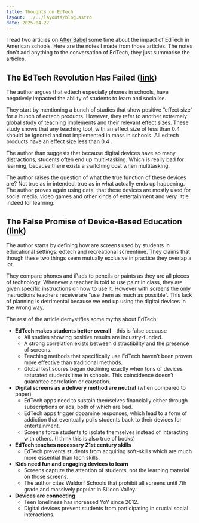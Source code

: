 ```yaml
---
title: Thoughts on EdTech
layout: ../../layouts/blog.astro
date: 2025-04-22
---
```

I read two articles on [After Babel](https://www.afterbabel.com) some time about the impact of EdTech in American schools. Here are the notes I made from those articles. The notes don't add anything to the conversation of EdTech, they just summarise the articles.

## The EdTech Revolution Has Failed ([link](https://www.afterbabel.com/p/the-edtech-revolution-has-failed))

The author argues that edtech especially phones in schools, have negatively impacted the ability of students to learn and socialise. 

They start by mentioning a bunch of studies that show positive “effect size” for a bunch of edtech products. However, they refer to another extremely global study of teaching implements and their relevant effect sizes. These study shows that any teaching tool, with an effect size of less than 0.4 should be ignored and not implemented in mass in schools. All edtech products have an effect size less than 0.4 .

The author than suggests that because digital devices have so many distractions, students often end up multi-tasking. Which is really bad for learning, because there exists a switching cost when multitasking. 

The author raises the question of what the true function of these devices are? Not true as in intended, true as in what actually ends up happening. The author proves again using data, that these devices are mostly used for social media, video games and other kinds of entertainment and very little indeed for learning. 

## The False Promise of Device-Based Education ([link](https://www.afterbabel.com/p/false-promise-of-device-based-ed))
The author starts by defining how are screens used by students in educational settings: edtech and recreational screentime. They claims that though these two things seem mutually exclusive in practice they overlap a lot. 
 
They compare phones and iPads to pencils or paints as they are all pieces of technology. Whenever a teacher is told to use paint in class, they are given specific instructions on how to use it. However with screens the only instructions teachers receive are “use them as much as possible”. This lack of planning is detrimental because we end up using the digital devices in the wrong way. 

The rest of the article demystifies some myths about EdTech:
- **EdTech makes students better overall** - this is false because
	- All studies showing positive results are industry-funded. 
	- A strong correlation exists between distractibility and the presence of screens. 
	- Teaching methods that specifically use EdTech haven’t been proven more effective than traditional methods.
	- Global test scores began declining exactly when tons of devices saturated students time in schools. This coincidence doesn’t guarantee correlation or causation. 
- **Digital screens as a delivery method are neutral** (when compared to paper)
	- EdTech apps need to sustain themselves financially either through subscriptions or ads, both of which are bad. 
	- EdTech apps trigger dopamine responses, which lead to a form of addiction that eventually pulls students back to their devices for entertainment. 
	- Screens force students to isolate themselves instead of interacting with others. (I think this is also true of books)
- **EdTech teaches necessary 21st century skills**
	- EdTech prevents students from acquiring soft-skills which are much more essential than tech skills. 
- **Kids need fun and engaging devices to learn**
	- Screens capture the attention of students, not the learning material on those screens. 
	- The author cites Waldorf Schools that prohibit all screens until 7th grade and massively popular in Silicon Valley.
- **Devices are connecting**
	- Teen loneliness has increased YoY since 2012. 
	- Digital devices prevent students from participating in crucial social interactions. 